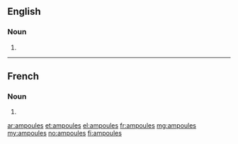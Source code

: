 {{also|ampoulés}}
==English==

===Noun===
{{head|en|noun plural form}}

# {{plural of|ampoule|lang=en}}

----

==French==

===Noun===
{{head|fr|noun plural form|g=f}}

# {{plural of|ampoule|lang=fr}}

[[ar:ampoules]]
[[et:ampoules]]
[[el:ampoules]]
[[fr:ampoules]]
[[mg:ampoules]]
[[my:ampoules]]
[[no:ampoules]]
[[fi:ampoules]]
